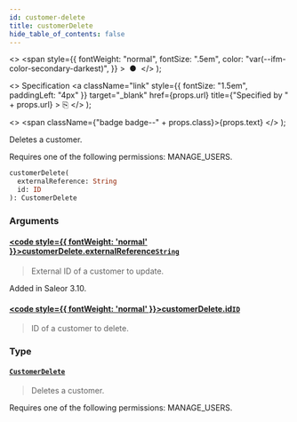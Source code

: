 ```yaml
---
id: customer-delete
title: customerDelete
hide_table_of_contents: false
---
```


  <>
    <span
      style={{
        fontWeight: "normal",
        fontSize: ".5em",
        color: "var(--ifm-color-secondary-darkest)",
      }}
    >
      &nbsp;●&nbsp;
    </span>
  </>
);

  <>
    Specification
    <a
      className="link"
      style={{ fontSize: "1.5em", paddingLeft: "4px" }}
      target="\_blank"
      href={props.url}
      title={"Specified by " + props.url}
    >
      ⎘
    </a>
  </>
);

  <>
    <span className={"badge badge--" + props.class}>{props.text}</span>
  </>
);

Deletes a customer.

Requires one of the following permissions: MANAGE_USERS.

```graphql
customerDelete(
  externalReference: String
  id: ID
): CustomerDelete
```

### Arguments

#### [<code style={{ fontWeight: 'normal' }}>customerDelete.<b>externalReference</b></code>](#)<Bullet />[`String`](../../../storefront/miscellaneous/scalars/string) <Badge class="secondary" text="scalar"/>

> External ID of a customer to update.

Added in Saleor 3.10.

>

#### [<code style={{ fontWeight: 'normal' }}>customerDelete.<b>id</b></code>](#)<Bullet />[`ID`](../../../storefront/miscellaneous/scalars/id) <Badge class="secondary" text="scalar"/>

> ID of a customer to delete.

### Type

#### [`CustomerDelete`](../../../storefront/users/objects/customer-delete) <Badge class="secondary" text="object"/>

> Deletes a customer.

Requires one of the following permissions: MANAGE_USERS.

>
